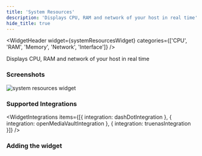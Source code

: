```yaml
---
title: 'System Resources'
description: 'Displays CPU, RAM and network of your host in real time'
hide_title: true
---
```




<WidgetHeader
  widget={systemResourcesWidget}
  categories={['CPU', 'RAM', 'Memory', 'Network', 'Interface']}
/>

Displays CPU, RAM and network of your host in real time

### Screenshots


<div className='flex gap-1'>
  <img src={widget} alt="system resources widget" width={256} height={256} />
</div>

### Supported Integrations

<WidgetIntegrations items={[{
  integration: dashDotIntegration
}, {
  integration: openMediaVaultIntegration
}, {
  integration: truenasIntegration
}]} />

### Adding the widget

<AddingWidget />

